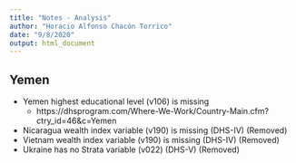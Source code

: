 ```yaml
---
title: "Notes - Analysis"
author: "Horacio Alfonso Chacón Torrico"
date: "9/8/2020"
output: html_document
---
```


## Yemen

* Yemen highest educational level (v106) is missing
  * https://dhsprogram.com/Where-We-Work/Country-Main.cfm?ctry_id=46&c=Yemen
* Nicaragua wealth index variable (v190) is missing (DHS-IV) (Removed)
* Vietnam wealth index variable (v190) is missing (DHS-IV) (Removed)
* Ukraine has no Strata variable (v022) (DHS-V) (Removed)